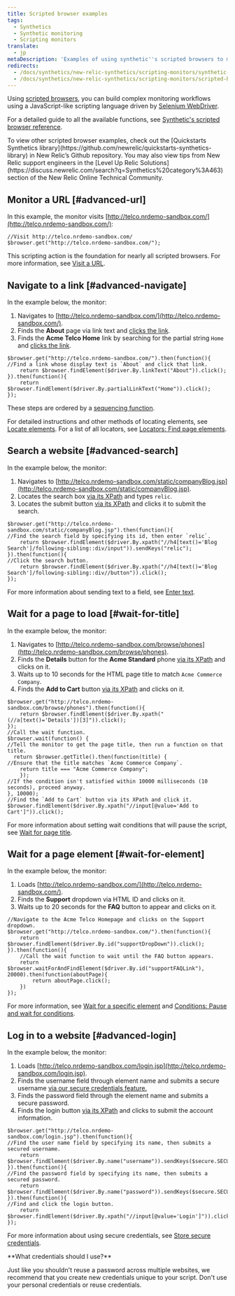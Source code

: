 ```yaml
---
title: Scripted browser examples
tags:
  - Synthetics
  - Synthetic monitoring
  - Scripting monitors
translate:
  - jp
metaDescription: 'Examples of using synthetic''s scripted browsers to monitor a website, including search, navigation, waiting for page elements, and login procedures.'
redirects:
  - /docs/synthetics/new-relic-synthetics/scripting-monitors/synthetic-script-examples
  - /docs/synthetics/new-relic-synthetics/scripting-monitors/scripted-browser-examples
---
```


Using [scripted browsers](/docs/synthetics/new-relic-synthetics/scripting-monitors/writing-scripted-browsers), you can build complex monitoring workflows using a JavaScript-like scripting language driven by [Selenium WebDriver](https://seleniumhq.github.io/selenium/docs/api/javascript/index.html).

For a detailed guide to all the available functions, see [Synthetic's scripted browser reference](/docs/synthetics/new-relic-synthetics/scripting-monitors/synthetics-scripted-browser-reference-monitor-versions-050).

<Callout variant="tip">
  To view other scripted browser examples, check out the [Quickstarts Synthetics library](https://github.com/newrelic/quickstarts-synthetics-library) in New Relic’s Github repository. You may also view tips from New Relic support engineers in the [Level Up Relic Solutions](https://discuss.newrelic.com/search?q=Synthetics%20category%3A463) section of the New Relic Online Technical Community.
</Callout>

## Monitor a URL [#advanced-url]

In this example, the monitor visits [http://telco.nrdemo-sandbox.com/](http://telco.nrdemo-sandbox.com/):

```
//Visit http://telco.nrdemo-sandbox.com/
$browser.get("http://telco.nrdemo-sandbox.com/");
```

This scripting action is the foundation for nearly all scripted browsers. For more information, see [Visit a URL](/docs/synthetics/new-relic-synthetics/scripting-monitors/writing-scripted-browsers#visiting-a-url).

## Navigate to a link [#advanced-navigate]

In the example below, the monitor:

1. Navigates to [http://telco.nrdemo-sandbox.com/](http://telco.nrdemo-sandbox.com/).
2. Finds the **About** page via link text and [clicks the link](/docs/synthetics/new-relic-synthetics/scripting-monitors/writing-scripted-browsers#clicking-elements).
3. Finds the **Acme Telco Home** link by searching for the partial string `Home` and [clicks the link](/docs/synthetics/new-relic-synthetics/scripting-monitors/writing-scripted-browsers#clicking-elements).

```
$browser.get("http://telco.nrdemo-sandbox.com/").then(function(){
//Find a link whose display text is `About` and click that link.
    return $browser.findElement($driver.By.linkText("About")).click();
}).then(function(){
    return $browser.findElement($driver.By.partialLinkText("Home")).click();
});
```

These steps are ordered by a [sequencing function](/docs/synthetics/new-relic-synthetics/scripting-monitors/writing-scripted-browsers#sequence).

For detailed instructions and other methods of locating elements, see [Locate elements](/docs/synthetics/new-relic-synthetics/scripting-monitors/writing-scripted-browsers#locating-elements). For a list of all locators, see [Locators: Find page elements](/docs/synthetics/new-relic-synthetics/scripting-monitors/synthetics-scripted-browser-reference-monitor-versions-050#locators).

## Search a website [#advanced-search]

In the example below, the monitor:

1. Navigates to [http://telco.nrdemo-sandbox.com/static/companyBlog.jsp](http://telco.nrdemo-sandbox.com/static/companyBlog.jsp).
2. Locates the search box [via its XPath](/docs/synthetics/new-relic-synthetics/scripting-monitors/write-scripted-browsers#locate-by-xpath) and types `relic`.
3. Locates the submit button [via its XPath](/docs/synthetics/new-relic-synthetics/scripting-monitors/write-scripted-browsers#locate-by-xpath) and clicks it to submit the search.

```
$browser.get("http://telco.nrdemo-sandbox.com/static/companyBlog.jsp").then(function(){
//Find the search field by specifying its id, then enter `relic`.
    return $browser.findElement($driver.By.xpath("//h4[text()='Blog Search']/following-sibling::div/input")).sendKeys("relic");
}).then(function(){
//Click the search button.
    return $browser.findElement($driver.By.xpath("//h4[text()='Blog Search']/following-sibling::div//button")).click();
});
```

For more information about sending text to a field, see [Enter text](/docs/synthetics/new-relic-synthetics/scripting-monitors/writing-scripted-browsers#entering-text).

## Wait for a page to load [#wait-for-title]

In the example below, the monitor:

1. Navigates to [http://telco.nrdemo-sandbox.com/browse/phones](http://telco.nrdemo-sandbox.com/browse/phones).
2. Finds the **Details** button for the **Acme Standard** phone [via its XPath](/docs/synthetics/new-relic-synthetics/scripting-monitors/write-scripted-browsers#locate-by-xpath) and clicks on it.
3. Waits up to 10 seconds for the HTML page title to match `Acme Commerce Company`.
4. Finds the **Add to Cart** button [via its XPath](/docs/synthetics/new-relic-synthetics/scripting-monitors/write-scripted-browsers#locate-by-xpath) and clicks on it.

```
$browser.get("http://telco.nrdemo-sandbox.com/browse/phones").then(function(){
    return $browser.findElement($driver.By.xpath("(//a[text()='Details'])[3]")).click();
});
//Call the wait function.
$browser.wait(function() {
//Tell the monitor to get the page title, then run a function on that title.
  return $browser.getTitle().then(function(title) {
//Ensure that the title matches `Acme Commerce Company`.
    return title === "Acme Commerce Company";
    });
//If the condition isn't satisfied within 10000 milliseconds (10 seconds), proceed anyway.
}, 10000);
//Find the `Add to Cart` button via its XPath and click it.
$browser.findElement($driver.By.xpath("//input[@value='Add to Cart']")).click();
```

For more information about setting wait conditions that will pause the script, see [Wait for page title](/docs/synthetics/new-relic-synthetics/scripting-monitors/writing-scripted-browsers#wait-page-title).

## Wait for a page element [#wait-for-element]

In the example below, the monitor:

1. Loads [http://telco.nrdemo-sandbox.com/](http://telco.nrdemo-sandbox.com/).
2. Finds the **Support** dropdown via HTML ID and clicks on it.
3. Waits up to 20 seconds for the **FAQ** button to appear and clicks on it.

```
//Navigate to the Acme Telco Homepage and clicks on the Support dropdown.
$browser.get("http://telco.nrdemo-sandbox.com/").then(function(){
    return $browser.findElement($driver.By.id("supportDropDown")).click();
}).then(function(){
    //Call the wait function to wait until the FAQ button appears.
    return $browser.waitForAndFindElement($driver.By.id("supportFAQLink"), 20000).then(function(aboutPage){
        return aboutPage.click();
    })
});
```

For more information, see [Wait for a specific element](/docs/synthetics/new-relic-synthetics/scripting-monitors/writing-scripted-browsers#wait-page-element) and [Conditions: Pause and wait for conditions](/docs/synthetics/new-relic-synthetics/scripting-monitors/synthetics-scripted-browser-reference-monitor-versions-050#until).

## Log in to a website [#advanced-login]

In the example below, the monitor:

1. Loads [http://telco.nrdemo-sandbox.com/login.jsp](http://telco.nrdemo-sandbox.com/login.jsp).
2. Finds the username field through element name and submits a secure username [via our secure credentials feature.](/docs/synthetics/new-relic-synthetics/using-monitors/secure-credentials-store-credentials-information-scripted-browsers)
3. Finds the password field through the element name and submits a secure password.
4. Finds the login button [via its XPath](/docs/synthetics/new-relic-synthetics/scripting-monitors/write-scripted-browsers#locate-by-xpath) and clicks to submit the account information.

```
$browser.get("http://telco.nrdemo-sandbox.com/login.jsp").then(function(){
//Find the user name field by specifying its name, then submits a secured username.
    return $browser.findElement($driver.By.name("username")).sendKeys($secure.SECURE_USERNAME);
}).then(function(){
//Find the password field by specifying its name, then submits a secured password.
    return $browser.findElement($driver.By.name("password")).sendKeys($secure.SECURE_PASSWORD);
}).then(function(){
//Find and click the login button.
    return $browser.findElement($driver.By.xpath("//input[@value='Login']")).click();
});
```

For more information about using secure credentials, see [Store secure credentials](/docs/synthetics/new-relic-synthetics/using-monitors/secure-credentials-store-credentials-information-scripted-browsers).

<Callout variant="tip">
  **What credentials should I use?**

  Just like you shouldn't reuse a password across multiple websites, we recommend that you create new credentials unique to your script. Don't use your personal credentials or reuse credentials.
</Callout>
